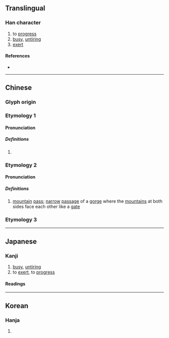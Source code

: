{{character info/new}}
==Translingual==

===Han character===
{{Han char|rn=8|rad=亠|as=19|sn=21|four=00107|canj=YHBM|ids=⿱亠舋}}

# to [[progress]]
# [[busy]], [[untiring]]
# [[exert]]

====References====
* {{Han ref|kx=0090.010|dkj=00342|hdz=10294.120|uh=4EB9|ud=20153|bh=F6D6|bd=63190}}

----

==Chinese==
{{zh-forms}}

===Glyph origin===
{{Han etym}}

===Etymology 1===
====Pronunciation====
{{zh-pron
|m=wěi
|c=mei5
|mc=2
|oc=2,1
|ma=
|cat=a,v
}}

=====Definitions=====
{{zh-hanzi}}

# {{rfdef|zh}}

===Etymology 2===
====Pronunciation====
{{zh-pron
|m=mén
|c=mun4
|mc=1
|oc=1,2
|ma=
|cat=n
}}

=====Definitions=====
{{zh-hanzi}}

# [[mountain]] [[pass]]; [[narrow]] [[passage]] of a [[gorge]] where the [[mountain]]s at both sides face each other like a [[gate]]

===Etymology 3===
{{zh-see|眉|v}}

----

==Japanese==

===Kanji===
{{ja-kanji|grade=uc|rs=亠19}}

# [[busy]], [[untiring]]
# to [[exert]], to [[progress]]

====Readings====
{{ja-readings
|on=び, み, ぼん, もん
|kun=つと-める, うつく-し.い
}}

----

==Korean==

===Hanja===
{{ko-hanja|hangeul=[[미]], [[문]]|rv=mi, mun|mr=mi, mun}}

# {{defn|lang=ko|sort=亠19}}